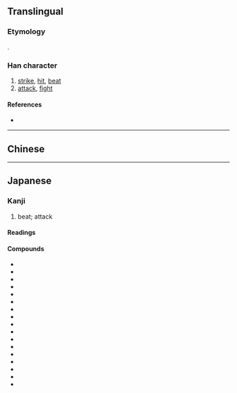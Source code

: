 {{also|擊|击}}
{{character info}}
==Translingual==
{{Han simplified forms|擊|撃|击}}

===Etymology===
{{Han simp|擊|f=𣪠|t=軗}}.

===Han character===
{{Han char|rn=64|rad=手|as=11|sn=15|four=|canj=JEQ,XJEQ|ids=⿱軗手}}

# [[strike]], [[hit]], [[beat]]
# [[attack]], [[fight]]

====References====
* {{Han ref|kx=0453.191|dkj=12674|hdz=31940.021|uh=6483|ud=25731}}

----

==Chinese==
{{zh-see|擊|v}}

----

==Japanese==
{{ja-kanji forms|撃|擊}}

===Kanji===
{{ja-kanji|grade=c|rs=手11|kyu=擊}}

# beat; attack

====Readings====
{{ja-readings
|goon=きゃく
|kanon=けき
|kanyoon=げき
|kun=う-つ
}}

====Compounds====
{{der-top3|Compounds}}
* {{ja-r|相%撃ち|あい%うち}}
* {{ja-r|攻%撃|こう%げき}}
* {{ja-r|撃%退|げき%たい|[[repel]]}}
* {{ja-r|襲%撃|しゅう%げき}}
* {{ja-r|出%撃|しゅつ%げき}}
* {{ja-r|衝%撃|しょう%げき}}
* {{ja-r|進%撃|しん%げき}}
* {{ja-r|銃%撃|じゅう%げき}}
* {{ja-r|突%撃|とつ%げき}}
* {{ja-r|電%撃|でん%げき}}
* {{ja-r|駁%撃|ばく%げき}}
* {{ja-r|目%撃|もく%げき}}
* {{ja-r|目%撃%者|もく%げき%しゃ}}
* {{ja-r|遊%撃%手|ゆう%げき%しゅ}}
* {{ja-r|邀%撃|よう%げき}}
* {{ja-r|雷%撃|らい%げき}}
* {{ja-r|迎%撃|らい%げき}}
{{der-bottom}}